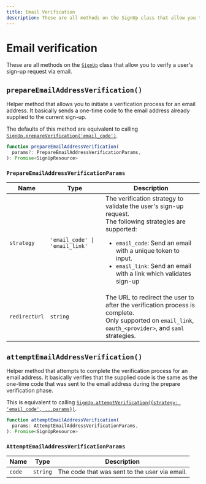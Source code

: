 ```yaml
---
title: Email Verification
description: These are all methods on the SignUp class that allow you to verify a user's sign-up request via email.
---
```


# Email verification

These are all methods on the [`SignUp`](/docs/references/javascript/sign-up/sign-up) class that allow you to verify a user's sign-up request via email.

## `prepareEmailAddressVerification()`

Helper method that allows you to initiate a verification process for an email address. It basically sends a one-time code to the email address already supplied to the current sign-up.

The defaults of this method are equivalent to calling [`SignUp.prepareVerification('email_code')`](/docs/references/javascript/sign-up/verification#prepareverification).

```typescript
function prepareEmailAddressVerification(
  params?: PrepareEmailAddressVerificationParams,
): Promise<SignUpResource>
```

### `PrepareEmailAddressVerificationParams`

| Name | Type | Description |
| - | - | - |
| `strategy` | `'email_code' \| 'email_link'` | The verification strategy to validate the user's sign-up request.<br />The following strategies are supported:<br /><ul><li>`email_code`: Send an email with a unique token to input.</li><li>`email_link`: Send an email with a link which validates sign-up</li></ul> |
| `redirectUrl` | `string` | The URL to redirect the user to after the verification process is complete.<br />Only supported on `email_link`, `oauth_<provider>`, and `saml` strategies. |

## `attemptEmailAddressVerification()`

Helper method that attempts to complete the verification process for an email address. It basically verifies that the supplied code is the same as the one-time code that was sent to the email address during the prepare verification phase.

This is equivalent to calling [`SignUp.attemptVerification({strategy: 'email_code', ...params})`](/docs/references/javascript/sign-up/verification#attempt-verification).

```typescript
function attemptEmailAddressVerification(
  params: AttemptEmailAddressVerificationParams,
): Promise<SignUpResource>
```

### `AttemptEmailAddressVerificationParams`

| Name | Type | Description |
| - | - | - |
| `code` | `string` | The code that was sent to the user via email. |

[signup-ref]: /docs/references/javascript/sign-up/sign-up
